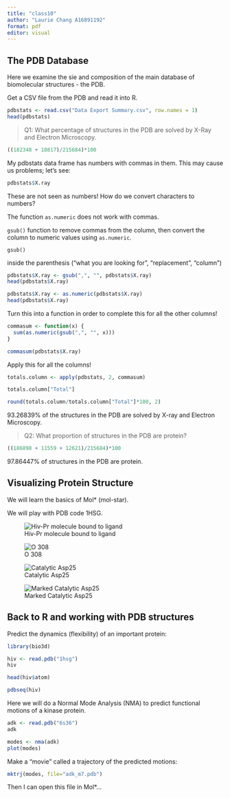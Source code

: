 ```yaml
---
title: "class10"
author: "Laurie Chang A16891192"
format: pdf
editor: visual
---
```


## The PDB Database

Here we examine the sie and composition of the main database of biomolecular structures - the PDB.

Get a CSV file from the PDB and read it into R.

```r
pdbstats <- read.csv("Data Export Summary.csv", row.names = 1)
head(pdbstats)
```

> Q1: What percentage of structures in the PDB are solved by X-Ray and Electron Microscopy.

```r
((182348 + 18817)/215684)*100
```

My pdbstats data frame has numbers with commas in them. This may cause us problems; let's see:

```r
pdbstats$X.ray
```

These are not seen as numbers! How do we convert characters to numbers?

The function `as.numeric` does not work with commas.

`gsub()` function to remove commas from the column, then convert the column to numeric values using `as.numeric`.

`gsub()`

inside the parenthesis ("what you are looking for", "replacement", "column")

```r
pdbstats$X.ray <- gsub(",", "", pdbstats$X.ray)
head(pdbstats$X.ray)
```

```r
pdbstats$X.ray <- as.numeric(pdbstats$X.ray)
head(pdbstats$X.ray)
```

Turn this into a function in order to complete this for all the other columns!

```r
commasum <- function(x) {
  sum(as.numeric(gsub(",", "", x)))
}

commasum(pdbstats$X.ray)
```

Apply this for all the columns!

```r
totals.column <- apply(pdbstats, 2, commasum)

totals.column["Total"]
```

```r
round(totals.column/totals.column["Total"]*100, 2)
```

93.26839% of the structures in the PDB are solved by X-ray and Electron Microscopy.

> Q2: What proportion of structures in the PDB are protein?

```r
((186898 + 11559 + 12621)/215684)*100
```

97.86447% of structures in the PDB are protein.

## Visualizing Protein Structure

We will learn the basics of Mol\* (mol-star).

We will play with PDB code 1HSG.

![Hiv-Pr molecule bound to ligand](1HSG copy 3.png)

![O 308](1HSG.png)

![Catalytic Asp25](1HSG copy.png)

![Marked Catalytic Asp25](1HSG copy 2.png)

## Back to R and working with PDB structures

Predict the dynamics (flexibility) of an important protein:

```r
library(bio3d)

hiv <- read.pdb("1hsg")
hiv
```


```r
head(hiv$atom)
```

```r
pdbseq(hiv)
```

Here we will do a Normal Mode Analysis (NMA) to predict functional motions of a kinase protein.

```r
adk <- read.pdb("6s36")
adk
```

```r
modes <- nma(adk)
plot(modes)
```

Make a "movie" called a trajectory of the predicted motions:


```r
mktrj(modes, file="adk_m7.pdb")
```

Then I can open this file in Mol*...









